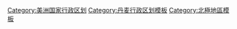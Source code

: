 {{Navbox
| name = 格陵兰行政区划
| title = [[格陵兰]][[格陵兰行政区划|行政区划]]（自2018年）
| state = {{{state|autocollapse}}}
| listclass = hlist
| image = {{flagicon|GRL|size=60px}}

| group1 = 市镇
| list1  =
* [[阿万纳塔]]
* [[库亚莱克]]
* [[凯凯塔利克]]
* [[凯卡塔]]
* [[塞梅索克]] 

| group2 = [[非建制地區]]
| list2  =
* Pituffik（[[图勒空军基地]]）
* [[东北格陵兰国家公园]]

}}<noinclude>
{{collapsible option}}

{{DEFAULTSORT:格陵蘭}}
[[Category:美洲国家行政区划]]
[[Category:丹麦行政区划模板]]
[[Category:北極地區模板]]
</noinclude>